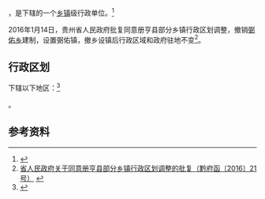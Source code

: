 {{中国乡级行政区|52/23/27/203/000}}

'''{{PAGENAMEBASE}}'''，是{{PRC admin/fullname|52/23/27/203/000|3}}下辖的一个[[乡镇|乡镇]]级行政单位。<ref>{{PRC admin/ref sgc|{{PRC admin/parent|52/23/27/203/000}}}}</ref>

2016年1月14日，贵州省人民政府批复同意册亨县部分乡镇行政区划调整，撤销[[弼佑乡|弼佑乡]]建制，设置弼佑镇，撤乡设镇后行政区域和政府驻地不变<ref>[http://www.gzgov.gov.cn/xxgk/jbxxgk/fgwj/zfwj/qfh/201601/t20160122_368847.html 省人民政府关于同意册亨县部分乡镇行政区划调整的批复（黔府函〔2016〕21号）] {{webarchive|url=https://web.archive.org/web/20170906230105/http://www.gzgov.gov.cn/xxgk/jbxxgk/fgwj/zfwj/qfh/201601/t20160122_368847.html |date=2017-09-06 }}</ref>。

== 行政区划 ==

{{PAGENAMEBASE}}下辖以下地区：<ref>{{PRC admin/ref sgc|52/23/27/203/000}}</ref>

{{PRC admin/children|52/23/27/203/000}}。

== 参考资料 ==

{{reflist}}

{{行政区划小作品}}
{{PRC admin/navcat|52/23/27/203/000}}